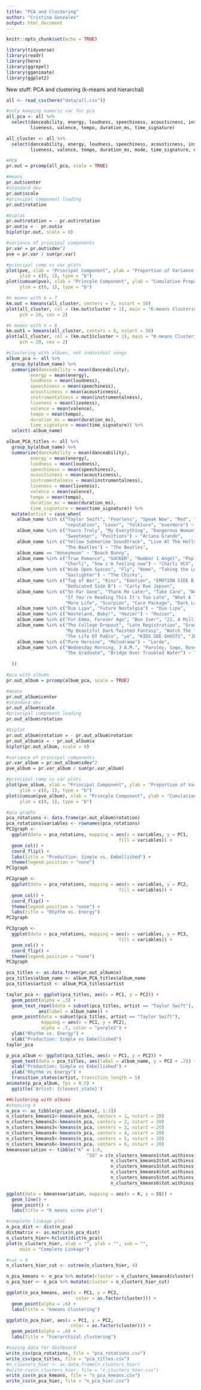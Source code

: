 ```yaml
---
title: "PCA and Clustering"
author: "Cristina Gonzales"
output: html_document
---
```


```r
knitr::opts_chunk$set(echo = TRUE)
```

```r
library(tidyverse)
library(readr)
library(here)
library(ggrepel)
library(gganimate)
library(ggplot2)
```

New stuff: PCA and clustering (k-means and hierarchal)

```r
all <- read_csv(here("data/all.csv")) 

#only keeping numeric var for pca
all_pca <- all %>%
  select(danceability, energy, loudness, speechiness, acousticness, instrumentalness,
         liveness, valence, tempo, duration_ms, time_signature)

all_cluster <- all %>%
  select(danceability, energy, loudness, speechiness, acousticness, instrumentalness,
         liveness, valence, tempo, duration_ms, mode, time_signature, explicit)
```

```r
#PCA
pr.out = prcomp(all_pca, scale = TRUE)

#means
pr.out$center
#standard dev
pr.out$scale
#principal component loading
pr.out$rotation

#biplot
pr.out$rotation = - pr.out$rotation
pr.out$x = - pr.out$x
biplot(pr.out, scale = 0)

#variance of principal components
pr.var = pr.out$sdev^2
pve = pr.var / sum(pr.var)

#principal comp vs var plots
plot(pve, xlab = "Principal Component", ylab = "Proportion of Variance Explained",
     ylim = c(0, 1), type = "b")
plot(cumsum(pve), xlab = "Princple Component", ylab = "Cumulative Proportion of Variance Explained",
     ylim = c(0, 1), type = "b")
```

```r
#k means with k = 7
km.out = kmeans(all_cluster, centers = 7, nstart = 50)
plot(all_cluster, col = (km.out$cluster + 1), main = "K-means Clustering Results With K=7",
     pch = 20, cex = 2)

#k means with k = 8
km.out1 = kmeans(all_cluster, centers = 8, nstart = 50)
plot(all_cluster, col = (km.out1$cluster + 1), main = "K-means Clustering Results With K=7",
     pch = 20, cex = 2)
```

```r
#clustering with albums, not individual songs
album_pca <- all %>%
  group_by(album_name) %>%
  summarize(danceability = mean(danceability),
         energy = mean(energy),
         loudness = mean(loudness), 
         speechiness = mean(speechiness), 
         acousticness = mean(acousticness), 
         instrumentalness = mean(instrumentalness),
         liveness = mean(liveness), 
         valence = mean(valence), 
         tempo = mean(tempo), 
         duration_ms = mean(duration_ms), 
         time_signature = mean(time_signature)) %>%
  select(-album_name)

album_PCA_titles <- all %>%
  group_by(album_name) %>%
  summarize(danceability = mean(danceability),
         energy = mean(energy),
         loudness = mean(loudness), 
         speechiness = mean(speechiness), 
         acousticness = mean(acousticness), 
         instrumentalness = mean(instrumentalness),
         liveness = mean(liveness), 
         valence = mean(valence), 
         tempo = mean(tempo), 
         duration_ms = mean(duration_ms), 
         time_signature = mean(time_signature)) %>%
  mutate(artist = case_when(
    album_name %in% c("Taylor Swift", "Fearless", "Speak Now", "Red", "1989",
                      "reputation", "Lover", "folklore", "evermore") ~ "Taylor Swift",
    album_name %in% c("Yours Truly", "My Everything", "Dangerous Woman", "thank u, next",
                      "Sweetener", "Positions") ~ "Ariana Grande",
    album_name %in% c("Yellow Submarine Soundtrack", "Live At The Hollywood Bowl", 
                      "The Beatles") ~ "The Beatles",
    album_name == "Honeymoon" ~ "Beach Bunny",
    album_name %in% c("True Romance", "SUCKER", "Number 1 Angel", "Pop 2",
                      "Charli", "how i'm feeling now") ~ "Charli XCX",
    album_name %in% c("Wide Open Spaces", "Fly", "Home", "Taking the Long Way",
                      "Gaslighter") ~ "The Chicks",
    album_name %in% c("Tug of War", "Kiss", "Emotion", "EMOTION SIDE B +", "Dedicated",
                      "Dedicated Side B") ~ "Carly Rae Jepsen",
    album_name %in% c("So Far Gone", "Thank Me Later", "Take Care", "Nothing Was The Same",
                      "If You're Reading This It's Too Late", "What A Time To Be Alive", "Views",
                      "More Life", "Scorpion", "Care Package", "Dark Lane Demo Tapes") ~ "Drake",
    album_name %in% c("Dua Lipa", "Future Nostalgia") ~ "Dua Lipa",
    album_name %in% c("Wasteland, Baby!", "Hozier") ~ "Hozier",
    album_name %in% c("For Emma, Forever Ago", "Bon Iver", "22, A Million", "i,i") ~ "Bon Iver",
    album_name %in% c("The College Dropout", "Late Registration", "Graduation", "808s & Heartbreak",
                      "My Beautiful Dark Twisted Fantasy", "Watch The Throne", "Yeezus",
                      "The Life Of Pablo", "ye", "KIDS SEE GHOSTS", "JESUS IS KING") ~ "Kanye",
    album_name %in% c("Pure Heroine", "Melodrama") ~ "Lorde",
    album_name %in% c("Wednesday Morning, 3 A.M.", "Parsley, Sage, Rosemary And Thyme", "Bookends",
                      "The Graduate", "Bridge Over Troubled Water") ~ "Simon & Garfunkel"
    
  ))

```

```r
#pca with albums
pr.out_album = prcomp(album_pca, scale = TRUE)

#means
pr.out_album$center
#standard dev
pr.out_album$scale
#principal component loading
pr.out_album$rotation

#biplot
pr.out_album$rotation = - pr.out_album$rotation
pr.out_album$x = - pr.out_album$x
biplot(pr.out_album, scale = 0)

#variance of principal components
pr.var_album = pr.out_album$sdev^2
pve_album = pr.var_album / sum(pr.var_album)

#principal comp vs var plots
plot(pve_album, xlab = "Principal Component", ylab = "Proportion of Variance Explained",
     ylim = c(0, 1), type = "b")
plot(cumsum(pve_album), xlab = "Princple Component", ylab = "Cumulative Proportion of Variance Explained",
     ylim = c(0, 1), type = "b")

#pca graphs
pca_rotations <- data.frame(pr.out_album$rotation)
pca_rotations$variables <- rownames(pca_rotations)
PC1graph <- 
  ggplot(data = pca_rotations, mapping = aes(x = variables, y = PC1, 
                                          fill = variables)) +
  geom_col() +
  coord_flip() +
  labs(title = "Production: Simple vs. Embellished") +
  theme(legend.position = "none")
PC1graph

PC2graph <- 
  ggplot(data = pca_rotations, mapping = aes(x = variables, y = PC2, 
                                          fill = variables)) +
  geom_col() +
  coord_flip() +
  theme(legend.position = "none") +
  labs(title = "Rhythm vs. Energy")
PC2graph

PC3graph <- 
  ggplot(data = pca_rotations, mapping = aes(x = variables, y = PC3, 
                                          fill = variables)) +
  geom_col() +
  coord_flip() +
  theme(legend.position = "none")
PC3graph

pca_titles <- as.data.frame(pr.out_album$x)
pca_titles$album_name <- album_PCA_titles$album_name
pca_titles$artist <- album_PCA_titles$artist

taylor_pca <- ggplot(pca_titles, aes(x = PC1, y = PC2)) +
  geom_point(alpha = .3) +
  geom_text_repel(data = subset(pca_titles, artist == "Taylor Swift"),
            aes(label = album_name)) +
  geom_point(data = subset(pca_titles, artist == "Taylor Swift"), 
             mapping = aes(x = PC1, y = PC2),
             alpha = .7, color = "purple2") +
  ylab("Rhythm vs. Energy") +
  xlab("Production: Simple vs Embellished")
taylor_pca

p_pca_album <- ggplot(pca_titles, aes(x = PC1, y = PC2)) +
  geom_text(data = pca_titles, aes(label = album_name, y = PC2 + .2)) +
  xlab("Production: Simple vs Embellished") +
  ylab("Rhythm vs Energy") +
  transition_states(artist, transition_length = 5)
animate(p_pca_album, fps = 0.5) + 
  ggtitle('Artist: {closest_state}')
```

```r
##clustering with albums
#choosing k
n_pca <- as_tibble(pr.out_album$x[, 1:3])
n_clusters_kmeans1<-kmeans(n_pca, centers = 1, nstart = 20)
n_clusters_kmeans2<-kmeans(n_pca, centers = 2, nstart = 20)
n_clusters_kmeans3<-kmeans(n_pca, centers = 3, nstart = 20)
n_clusters_kmeans4<-kmeans(n_pca, centers = 4, nstart = 20)
n_clusters_kmeans5<-kmeans(n_pca, centers = 5, nstart = 20)
n_clusters_kmeans6<-kmeans(n_pca, centers = 6, nstart = 20)
kmeansvariation <- tibble("K" = 1:6,
                              "SS" = c(n_clusters_kmeans1$tot.withinss,
                                       n_clusters_kmeans2$tot.withinss,
                                       n_clusters_kmeans3$tot.withinss,
                                       n_clusters_kmeans4$tot.withinss,
                                       n_clusters_kmeans5$tot.withinss,
                                       n_clusters_kmeans6$tot.withinss))

ggplot(data = kmeansvariation, mapping = aes(x = K, y = SS)) +
  geom_line() +
  geom_point() +
  labs(title = "K means scree plot")

#complete linkage plot
n_pca_dist <- dist(n_pca)
distmatrix <- as.matrix(n_pca_dist)
n_clusters_hier<-hclust(dist(n_pca))
plot(n_clusters_hier, xlab = "", ylab = "", sub = "", 
     main = "Complete Linkage")

#cut = 4
n_clusters_hier_cut <- cutree(n_clusters_hier, 4)

n_pca_kmeans <- n_pca %>% mutate(cluster = n_clusters_kmeans4$cluster)
n_pca_hier <- n_pca %>% mutate(cluster = n_clusters_hier_cut)

ggplot(n_pca_kmeans, aes(x = PC1, y = PC2,
                          color = as.factor(cluster))) + 
  geom_point(alpha = .6) +
  labs(title = "kmeans clustering")

ggplot(n_pca_hier, aes(x = PC1, y = PC2, 
                        color = as.factor(cluster))) +
  geom_point(alpha = .6) +
  labs(title = "hierarchical clustering")
```


```r
#saving data for dashboard
write_csv(pca_rotations, file = "pca_rotations.csv")
write_csv(pca_titles, file = "pca_titles.csv")
#n_clusters_hier <- as.data.frame(n_clusters_hier)
#write_csv(n_clusters_hier, file = "n_clusters_hier.csv")
write_csv(n_pca_kmeans, file = "n_pca_kmeans.csv")
write_csv(n_pca_hier, file = "n_pca_hier.csv")
```

